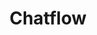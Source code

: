 ---
title: "Chatflow "
description: "Manage and customize conversation flows for seamless user interactions."
---